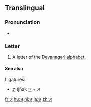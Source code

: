 {{Devanagari character info|hex=91e|name=DEVANAGARI LETTER NYA|image=[[File:Deva-ञ-order.gif|100px]]}}
==Translingual==

===Pronunciation===
* {{IPA|/ɲə/|lang=mul}} {{qualifier|may vary by language}}

===Letter===
{{mul-deva|ña}}

# A letter of the [[Devanagari alphabet]].

====See also====
Ligatures:
* [[ज्ञ]] (jña): [[ज]] + ञ

[[fr:ञ]]
[[hu:ञ]]
[[nl:ञ]]
[[ja:ञ]]
[[zh:ञ]]